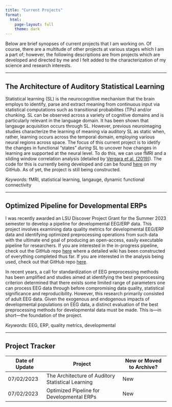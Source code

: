 ```yaml
---
title: "Current Projects"
format:
  html:
    page-layout: full
    theme: dark
---
```


Below are brief synopses of current projects that I am working on. Of course, there are a multitude of other projects at various stages which I am a part of; however, the following descriptions are from projects which are developed and directed by me and I felt added to the characterization of my science and research interests.

---

## The Architecture of Auditory Statistical Learning

Statistical learning (SL) is the neurocognitive mechanism that the brain employs to identify, parse and extract meaning from continuous input via statistical computations such as transitional probabilites (TPs) and/or chunking. SL can be observed across a variety of cognitive domains and is particularly relevant in the language domain. It has been shown that langauge acquisition occurs through SL. However, previous neuroimaging studies characterize the learning of meaning via auditory SL as static when, rather, learning occurs across the temporal domain, employing various neural regions across space. The focus of this current project is to idetify the changes in functional "states" _during_ SL to uncover how changes in learning are supported at the neural level. To do this, we can use fMRI and a sliding window correlation analysis (detailed by [Vergara et al. (2019)](https://onlinelibrary.wiley.com/doi/epdf/10.1002/hbm.24509)). The code for this is currently being developed and can be found [here](https://github.com/w-decker/average_sliding_window) on my GitHub. As of yet, the project is still being constructed.

_Keywords:_ fMRI, statistical learning, langauge, dynamic functional connectivity

---

## Optimized Pipeline for Developmental ERPs

I was recently awarded an LSU Discover Project Grant for the Summer 2023 semester to develop a pipeline for developmental EEG/ERP data. This project involves examining data quality metrics for developmental EEG/ERP data and identifying optimized preprocessing operations from such data with the ultimate end goal of producing an open-access, easily executable pipeline for researchers. If you are interested in the in-progress pipeline, check out the GitHub repo [here](https://github.com/w-decker/DevERP-Simplified) where a detailed wiki has been constructed of everything completed thus far. If you are interested in the analysis being used, check out that GitHub repo [here](https://github.com/w-decker/DevERP-Analysis). 

In recent years, a call for standardization of EEG preprocessing methods has been amplified and studies aimed at identifying the best preprocessing criterion determined that there exists some limited range of parameters one can process EEG data through before compromising data quality, statistical significance and reproducibility. However, this research primarily consisted of adult EEG data. Given the exogenous and endogenous impacts of developmental populations on EEG data, a distinct evaluation of the best preprocessing methods for developmental data must be made. This is—in short—the foundation of the project.

_Keywords:_ EEG, ERP, quality metrics, developmental

---

## Project Tracker

| Date of Update | Project | New or Moved to Archive? |
| ---- | ------- | ---------------------------------- |
| 07/02/2023 | The Architecture of Auditory Statistical Learning | New |
| 07/02/2023 | Optimized Pipeline for Developmental ERPs | New |